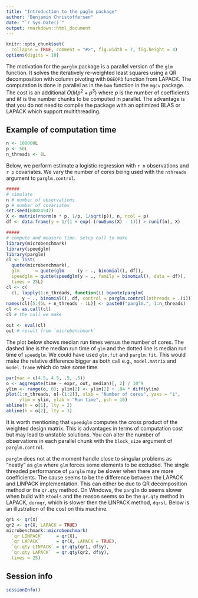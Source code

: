 ```yaml
---
title: "Introduction to the paglm package"
author: "Benjamin Christoffersen"
date: "`r Sys.Date()`"
output: rmarkdown::html_document
---
```


```r
knitr::opts_chunk$set(
  collapse = TRUE, comment = "#>", fig.width = 7, fig.height = 4)
options(digits = 10)
```

The motivation for the `parglm` package is a parallel version of the `glm` 
function. It solves the iteratively re-weighted least squares using a QR 
decomposition with column pivoting with `DGEQP3` function from LAPACK. 
The computation is done in parallel as in the `bam` function in the `mgcv` package. The 
cost is an additional $O(Mp^2 + p^3)$ where $p$ is the number of 
coefficients and $M$ is the number chunks to be computed in parallel. 
The advantage is that you do not need to compile the package with 
an optimized BLAS or LAPACK which support multithreading.

## Example of computation time

```r
n <- 100000L
p <- 50L
n_threads <- 8L
```

Below, we perform estimate a logistic regression with `r n` observations 
and `r p` covariates. We vary the number of cores being used with the
`nthreads` argument to `parglm.control`.

```r
#####
# simulate
n # number of observations
p # number of covariates
set.seed(68024947)
X <- matrix(rnorm(n * p, 1/p, 1/sqrt(p)), n, ncol = p)
df <- data.frame(y = 1/(1 + exp(-(rowSums(X) - 1))) > runif(n), X)
```


```r
#####
# compute and measure time. Setup call to make
library(microbenchmark)
library(speedglm)
library(parglm)
cl <- list(
  quote(microbenchmark), 
  glm      = quote(glm     (y ~ ., binomial(), df)), 
  speedglm = quote(speedglm(y ~ ., family = binomial(), data = df)), 
  times = 25L)
cl <- c(
  cl, lapply(1:n_threads, function(i) bquote(parglm(
      y ~ ., binomial(), df, control = parglm.control(nthreads = .(i))))))
names(cl)[5:(5L + n_threads - 1L)] <- paste0("parglm.", 1:n_threads)
cl <- as.call(cl)
cl # the call we make

out <- eval(cl)
out # result from `microbenchmark`
```

The plot below shows median run times versus the number of cores. The dashed line 
is the median run time of `glm` and the dotted line is median run time of 
`speedglm`. We could have used `glm.fit` and `parglm.fit`. This would make the 
relative difference bigger as both call e.g., `model.matrix` and `model.frame` which 
do take some time.

```r
par(mar = c(4.5, 4.5, .5, .5))
o <- aggregate(time ~ expr, out, median)[, 2] / 10^9
ylim <- range(o, 0); ylim[2] <- ylim[2] + .04 * diff(ylim)
plot(1:n_threads, o[-(1:2)], xlab = "Number of cores", yaxs = "i",
     ylim = ylim, ylab = "Run time", pch = 16)
abline(h = o[1], lty = 2)
abline(h = o[2], lty = 3)
```

It is worth mentioning that `speedglm` computes the cross product of the weighted design 
matrix. This is advantages in terms of computation cost but may lead to unstable 
solutions. You can alter the number of observations in each parallel chunk 
with the `block_size` argument of `parglm.control`.

`parglm` does not at the moment handle close to singular problems 
as "neatly" as `glm` where `glm` forces some elements to be excluded. The 
single threaded performance of `parglm` may be slower when there are more coefficients. 
The cause seems to be the difference between the LAPACK and LINPACK implementation. 
This can either be due to QR decomposition method or the `qr.qty` method. 
On Windows, the `parglm` do seems slower when build with `Rtools` and the reason 
seems so be the `qr.qty` method in LAPACK, `dormqr`, which is slower then the 
LINPACK method, `dqrsl`. Below is an illustration of the 
cost on this machine. 

```r
qr1 <- qr(X)
qr2 <- qr(X, LAPACK = TRUE)
microbenchmark::microbenchmark(
  `qr LINPACK`     = qr(X), 
  `qr LAPACK`      = qr(X, LAPACK = TRUE), 
  `qr.qty LINPACK` = qr.qty(qr1, df$y), 
  `qr.qty LAPACK`  = qr.qty(qr2, df$y), 
  times = 25)
```

## Session info

```r
sessionInfo()
```

